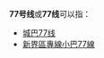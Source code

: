 {{线路名消歧义}}
'''77号线'''或'''77线'''可以指：
* [[城巴77线|城巴77线]]
* [[新界區專線小巴77線|新界區專線小巴77線]]

{{disambig|cat=四字路线名消歧义}}